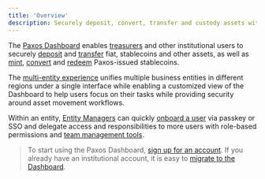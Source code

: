 ```yaml
---
title: 'Overview'
description: Securely deposit, convert, transfer and custody assets with Paxos.
---
```



The [Paxos Dashboard](https://dashboard.paxos.com/) enables [treasurers](/dashboard/roles#treasurer) and other institutional users to securely [deposit](/dashboard/deposit) and [transfer](/dashboard/transfer) fiat, stablecoins and other assets, as well as [mint](/dashboard/mint), [convert](/dashboard/convert) and [redeem](/dashboard/redeem) Paxos-issued stablecoins.

The [multi-entity experience](/dashboard/organization) unifies multiple business entities in different regions under a single interface while enabling a customized view of the Dashboard to help users focus on their tasks while providing security around asset movement workflows.

Within an entity, [Entity Managers](/dashboard/roles#entity-manager) can quickly [onboard a user](/dashboard/admin/team) via passkey or SSO and delegate access and responsibilities to more users with role-based permissions and [team management tools](/dashboard/admin/team).

> To start using the Paxos Dashboard, [sign up for an account](https://dashboard.paxos.com/).
> If you already have an institutional account, it is easy to [migrate to the Dashboard](/dashboard/migrate-to-dashboard).

